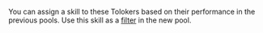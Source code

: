 <Cut title="Can I select specific Tolokers for my tasks because I liked their results in my previous pools?">

You can assign a skill to these Tolokers based on their performance in the previous pools. Use this skill as a [filter](https://toloka.ai/en/docs/guide/concepts/filters) in the new pool.

</Cut>